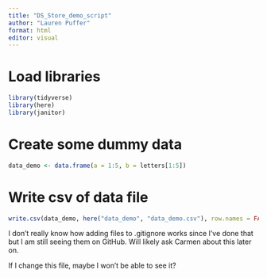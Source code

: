```yaml
---
title: "DS_Store_demo_script"
author: "Lauren Puffer"
format: html
editor: visual
---
```


# Load libraries

```r
library(tidyverse)
library(here)
library(janitor)

```

# Create some dummy data

```r
data_demo <- data.frame(a = 1:5, b = letters[1:5])
```

# Write csv of data file

```r
write.csv(data_demo, here("data_demo", "data_demo.csv"), row.names = FALSE)
```

I don't really know how adding files to .gitignore works since I've done that but I am still seeing them on GitHub. Will likely ask Carmen about this later on.

If I change this file, maybe I won't be able to see it?
